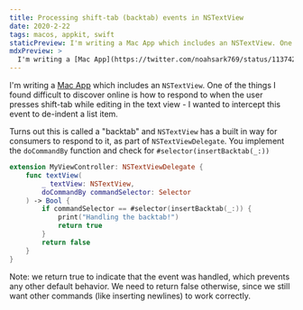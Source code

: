 ```yaml
---
title: Processing shift-tab (backtab) events in NSTextView
date: 2020-2-22
tags: macos, appkit, swift
staticPreview: I'm writing a Mac App which includes an NSTextView. One of the things I found difficult to discover online is how to respond to when the user presses shift-tab while editing in the text view - I wanted to intercept this event to de-indent a list item...
mdxPreview: >
  I'm writing a [Mac App](https://twitter.com/noahsark769/status/1137425513402658816?s=20) which includes an `NSTextView`. One of the things I found difficult to discover online is how to respond to when the user presses shift-tab while editing in the text view - I wanted to intercept this event to de-indent a list item...
---
```

I'm writing a [Mac App](https://twitter.com/noahsark769/status/1137425513402658816?s=20) which includes an `NSTextView`. One of the things I found difficult to discover online is how to respond to when the user presses shift-tab while editing in the text view - I wanted to intercept this event to de-indent a list item.

Turns out this is called a "backtab" and `NSTextView` has a built in way for consumers to respond to it, as part of `NSTextViewDelegate`. You implement the `doCommandBy` function and check for `#selector(insertBacktab(_:))`

```swift
extension MyViewController: NSTextViewDelegate {
    func textView(
        _ textView: NSTextView,
        doCommandBy commandSelector: Selector
    ) -> Bool {
        if commandSelector == #selector(insertBacktab(_:)) {
            print("Handling the backtab!")
            return true
        }
        return false
    }
}
```

Note: we return true to indicate that the event was handled, which prevents any other default behavior. We need to return false otherwise, since we still want other commands (like inserting newlines) to work correctly.